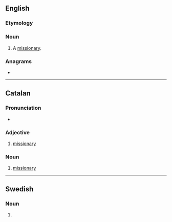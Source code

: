 ==English==

===Etymology===
{{suffix|en|mission|er}}

===Noun===
{{en-noun}}

# A [[missionary]].

===Anagrams===
* {{anagrams|en|a=eiimnorss|minorises|oneirisms|remission}}

----

==Catalan==

===Pronunciation===
* {{ca-IPA}}

===Adjective===
{{ca-adj}}

# [[missionary]]

===Noun===
{{ca-noun|m}}

# [[missionary]]

----

==Swedish==

===Noun===
{{head|sv|noun form}}

# {{sv-noun-form-indef-pl|mission}}